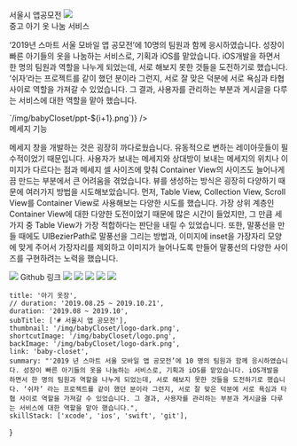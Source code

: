 
<div>
    <section>
        <QuotationMarksTitle> 서울시 앱공모전 </QuotationMarksTitle>
        <img src="/img/babyCloset/cover.png" />
    </section>
    <section>
        <QuotationMarksTitle>중고 아기 옷 나눔 서비스</QuotationMarksTitle>
        <p>
            ‘2019년 스마트 서울 모바일 앱 공모전’에 10명의 팀원과 함께 응시하였습니다. 
            성장이 빠른 아기들의 옷을 나눔하는 서비스로, 기획과 iOS를 맡았습니다. 
            iOS개발을 하면서 한 명의 팀원과 역할을 나누게 되었는데, 서로 해보지 못한 것들을 도전하기로 했습니다. 
            ‘쉬자’라는 프로젝트를 같이 했던 분이라 그런지, 서로 잘 맞은 덕분에 서로 욕심과 타협 사이로 역할을 가져갈 수 있었습니다. 
            그 결과, 사용자를 관리하는 부분과 게시글을 다루는 서비스에 대한 역할을 맡아 했습니다.
        </p>
        <PdfSlider images={[...Array(14).keys()].map(i => `/img/babyCloset/ppt-${i+1}.png`)} />
    </section>
    <section>
        <QuotationMarksTitle> 메세지 기능 </QuotationMarksTitle>
        <p>
            메세지 창을 개발하는 것은 굉장히 까다로웠습니다. 유동적으로 변하는 레이아웃들이 필수적이었기 때문입니다. 
            사용자가 보내는 메세지와 상대방이 보내는 메세지의 위치나 이미지가 다르다는 점과 메세지 셀 사이즈에 맞춰 
            Container View의 사이즈도 늘어나게끔 만드는 부분에서 큰 어려움을 겪었습니다. 
            뷰를 생성하는 방식은 굉장히 다양하기 때문에 여러가지 방법을 시도해보았습니다.
            먼저, Table View, Collection View, Scroll View를 Container View로 사용해보는 다양한 시도를 했습니다. 
            가장 상위 계층인 Container View에 대한 다양한 도전이었기 때문에 많은 시간이 들었지만, 
            그 만큼 세 가지 중 Table View가 가장 적합하다는 판단을 내릴 수 있었습니다. 
            또한, 말풍선을 만들 때에도 UIBezierPath로 말풍선을 그리는 방법과, 
            이미지에 inset을 가장자리 모양에 맞게 주어서 가장자리를 제외하고 이미지가 늘어나도록 만들어 
            말풍선의 다양한 사이즈를 구현하려는 노력을 했습니다.
        </p>
        <LinkIcon target="_blank" href="https://github.com/BabyClosetGroup/BabyClosetIOS">
            <img src="https://img.icons8.com/fluent/96/000000/github.png" />
            Github 링크
        </LinkIcon>
        <SkillList>
            <img src="https://img.icons8.com/color/96/000000/xcode.png" />
            <img className="ch" src="https://img.icons8.com/ios-filled/100/000000/ios-logo.png" />
            <img src="https://img.icons8.com/fluent/96/000000/swift.png" />
            <img src="https://img.icons8.com/color/96/000000/git.png" />
            <img src="https://img.icons8.com/fluent/96/000000/github.png" />
        </SkillList>
    </section>
</div>

    title: '아기 옷장',
    // duration: '2019.08.25 ~ 2019.10.21',
    duration: '2019.08 ~ 2019.10',
    subTitle: ['# 서울시 앱 공모전'],
    thumbnail: '/img/babyCloset/logo-dark.png',
    shortcutImage: '/img/babyCloset/logo.png',
    backImage: '/img/babyCloset/logo-dark.png',
    link: 'baby-closet',
    summary: "'2019 년 스마트 서울 모바일 앱 공모전’에 10 명의 팀원과 함께 응시하였습니다. 성장이 빠른 아기들의 옷을 나눔하는 서비스로, 기획과 iOS를 맡았습니다. iOS개발을 하면서 한 명의 팀원과 역할을 나누게 되었는데, 서로 해보지 못한 것들을 도전하기로 했습니다. ‘쉬자’ 라는 프로젝트를 같이 했던 분이라 그런지, 서로 잘 맞은 덕분에 서로 욕심과 타협 사이로 역할을 가져갈 수 있었습니다. 그 결과, 사용자를 관리하는 부분과 게시글을 다루는 서비스에 대한 역할을 맡아 했습니다.",
    skillStack: ['xcode', 'ios', 'swift', 'git'],
}